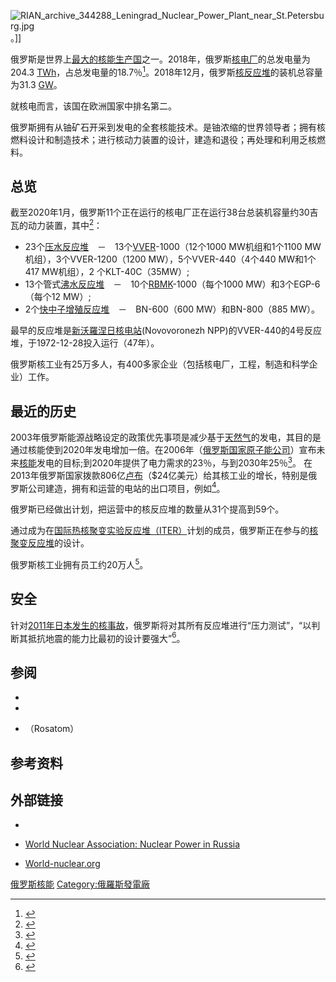 [[File:RIAN_archive_344288_Leningrad_Nuclear_Power_Plant_near_St.Petersburg.jpg|thumb]]。]]

俄罗斯是世界上[[各国核能利用情况|最大的核能生产国]]之一。2018年，俄罗斯[[核电厂|核电厂]]的总发电量为204.3 [[千瓦·時|TWh]]，占总发电量的18.7％<ref>{{Cite web |url=https://rosatom.ru/upload/iblock/24a/24a1cc1a92f3609d80fb0a60d7770dfe.pdf |title=存档副本 |accessdate=2020-05-10 |archive-date=2020-07-13 |archive-url=https://web.archive.org/web/20200713093001/https://rosatom.ru/upload/iblock/24a/24a1cc1a92f3609d80fb0a60d7770dfe.pdf |dead-url=no }}</ref>。2018年12月，俄罗斯[[核反应堆|核反应堆]]的装机总容量为31.3 [[千瓦·時|GW]]。

就核电而言，该国在欧洲国家中排名第二。

俄罗斯拥有从铀矿石开采到发电的全套核能技术。是铀浓缩的世界领导者；拥有核燃料设计和制造技术；进行核动力装置的设计，建造和退役；再处理和利用乏核燃料。

==总览==
截至2020年1月，俄罗斯11个正在运行的核电厂正在运行38台总装机容量约30吉瓦的动力装置，其中<ref name="PRIS">{{Cite web|url=https://pris.iaea.org/pris/CountryStatistics/CountryDetails.aspx?current=RU|title=PRIS - Country Details|publisher=pris.iaea.org|accessdate=2019-10-10|archive-date=2019-09-07|archive-url=https://web.archive.org/web/20190907075333/https://pris.iaea.org/pris/CountryStatistics/CountryDetails.aspx?current=RU|dead-url=yes}}</ref>：

* 23个[[压水反应堆|压水反应堆]]　－　13个[[水-水高能反应堆|VVER]]-1000（12个1000 MW机组和1个1100 MW机组），3个VVER-1200（1200 MW），5个VVER-440（4个440 MW和1个417 MW机组），2 个KLT-40С（35MW）;
* 13个管式[[沸水反应堆|沸水反应堆]]　－　10个[[压力管式石墨慢化沸水反应炉|RBMK]]-1000（每个1000 MW）和3个EGP-6（每个12 MW）;
* 2个[[快中子增殖反应堆|快中子增殖反应堆]]　－　BN-600（600 MW）和BN-800（885 MW）。

最早的反应堆是[[新沃羅涅日核电站|新沃羅涅日核电站]](Novovoronezh NPP)的VVER-440的4号反应堆，于1972-12-28投入运行（47年）。

俄罗斯核工业有25万多人，有400多家企业（包括核电厂，工程，制造和科学企业）工作。

==最近的历史==
2003年俄罗斯能源战略设定的政策优先事项是减少基于[[天然气|天然气]]的发电，其目的是通过核能使到2020年发电增加一倍。在2006年{{le|俄罗斯联邦原子能机构|Federal Agency on Atomic Energy (Russia)}}（[[俄罗斯国家原子能公司|俄罗斯国家原子能公司]]）宣布未来[[核能|核能]]发电的目标;到2020年提供了电力需求的23％，与到2030年25％<ref>{{Cite web |url=http://www.world-nuclear.org/info/inf45.html |title=存档副本 |accessdate=2015-11-13 |archive-date=2011-08-24 |archive-url=https://www.webcitation.org/61BarcETo?url=http://www.world-nuclear.org/info/inf45.html |dead-url=no }}</ref>。
在2013年俄罗斯国家拨款806亿[[俄罗斯卢布|卢布]]（$24亿美元）给其核工业的增长，特别是俄罗斯公司建造，拥有和运营的电站的出口项目，例如{{le|阿库尤核电厂|Akkuyu Nuclear Power Plant}}<ref name=wnn-20131220>{{cite news |url=http://www.world-nuclear-news.org/C_Russia_invests_in_nuclear_2012131.html |title=Russia invests in nuclear |publisher=World Nuclear News |date=20 December 2013 |accessdate=21 December 2013 |archive-date=2016-03-03 |archive-url=https://web.archive.org/web/20160303224100/http://www.world-nuclear-news.org/C_Russia_invests_in_nuclear_2012131.html |dead-url=no }}</ref>。

俄罗斯已经做出计划，把运营中的核反应堆的数量从31个提高到59个。

通过成为在[[国际热核聚变实验反应堆|国际热核聚变实验反应堆（ITER）]]计划的成员，俄罗斯正在参与的[[核聚变|核聚变]][[反应堆|反应堆]]的设计。

俄罗斯核工业拥有员工约20万人<ref name="mw_nuclear">{{cite news|url=http://themoscownews.com/bizfeature/20110321/188510794.html|title=Nuclear rethink urged|publisher=The Moscow News|date=21 March 2011|deadurl=yes|archiveurl=https://web.archive.org/web/20111119140855/http://themoscownews.com/bizfeature/20110321/188510794.html|archivedate=2011年11月19日|accessdate=2015年11月13日}}</ref>。

==安全==
针对[[福岛第一核电站事故|2011年日本发生的核事故]]，俄罗斯将对其所有反应堆进行“压力测试”，“以判断其抵抗地震的能力比最初的设计要强大”<ref>{{cite web |url=https://www.nytimes.com/2011/03/25/world/europe/25nuclear.html |title=Russia Plans to Test Reactors For Ability to Survive Quakes |author=Matthew L. Wald |date=24 March 2011 |work=New York Times |accessdate=2020-05-10 |archive-date=2013-06-17 |archive-url=https://web.archive.org/web/20130617152555/http://www.nytimes.com/2011/03/25/world/europe/25nuclear.html |dead-url=no }}</ref>。

== 参阅 ==
* {{le|核能政策|Nuclear energy policy}}
* {{le|俄罗斯能源政策|Energy policy of Russia}}
* {{le|俄罗斯联邦原子能机构|Federal Agency on Atomic Energy (Russia)}}（Rosatom）

== 参考资料 ==
{{Reflist}}

== 外部链接 ==
* {{En}}{{Official website|http://www.rosatom.ru/en/about/activities/power_complex/electricitygeneration/}}
* {{En}}[http://world-nuclear.org/info/inf45.html World Nuclear Association: Nuclear Power in Russia]{{Wayback|url=http://world-nuclear.org/info/inf45.html |date=20130213052522 }}
* {{En}}[http://www.world-nuclear.org/info/inf45.htm World-nuclear.org]{{Wayback|url=http://www.world-nuclear.org/info/inf45.htm |date=20100419042244 }}

{{Nuclear power in Russia}}

[[Category:俄罗斯核能|]]
[[Category:俄羅斯發電廠|Category:俄羅斯發電廠]]
